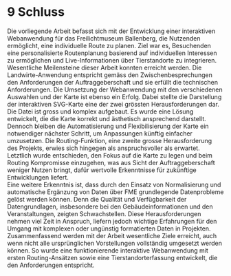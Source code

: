 # 9	Schluss
Die vorliegende Arbeit befasst sich mit der Entwicklung einer interaktiven Webanwendung für das Freilichtmuseum Ballenberg, die Nutzenden ermöglicht, eine individuelle Route zu planen. Ziel war es, Besuchenden eine personalisierte Routenplanung basierend auf individuellen Interessen zu ermöglichen und Live-Informationen über Tierstandorte zu integrieren. Wesentliche Meilensteine dieser Arbeit konnten erreicht werden. Die Landwirte-Anwendung entspricht gemäss den Zwischenbesprechungen den Anforderungen der Auftraggeberschaft und sie erfüllt die technischen Anforderungen. Die Umsetzung der Webanwendung mit den verschiedenen Auswahlen und der Karte ist ebenso ein Erfolg. Dabei stellte die Darstellung der interaktiven SVG-Karte eine der zwei grössten Herausforderungen dar. Die Datei ist gross und komplex aufgebaut. Es wurde eine Lösung entwickelt, die die Karte korrekt und ästhetisch ansprechend darstellt. Dennoch bleiben die Automatisierung und Flexibilisierung der Karte ein notwendiger nächster Schritt, um Anpassungen künftig einfacher umzusetzen. Die Routing-Funktion, eine zweite grosse Herausforderung des Projekts, erwies sich hingegen als anspruchsvoller als erwartet. Letztlich wurde entschieden, den Fokus auf die Karte zu legen und beim Routing Kompromisse einzugehen, was aus Sicht der Auftraggeberschaft weniger Nutzen bringt, dafür wertvolle Erkenntnisse für zukünftige Entwicklungen liefert.  
Eine weitere Erkenntnis ist, dass durch den Einsatz von Normalisierung und automatische Ergänzung von Daten über FME grundlegende Datenprobleme gelöst werden können. Denn die Qualität und Verfügbarkeit der Datengrundlagen, insbesondere bei den Gebäudeinformationen und den Veranstaltungen, zeigten Schwachstellen. Diese Herausforderungen nehmen viel Zeit in Anspruch, liefern jedoch wichtige Erfahrungen für den Umgang mit komplexen oder ungünstig formatierten Daten in Projekten.  
Zusammenfassend werden mit der Arbeit wesentliche Ziele erreicht, auch wenn nicht alle ursprünglichen Vorstellungen vollständig umgesetzt werden können. So wurde eine funktionierende interaktive Webanwendung mit ersten Routing-Ansätzen sowie eine Tierstandorterfassung entwickelt, die den Anforderungen entspricht.